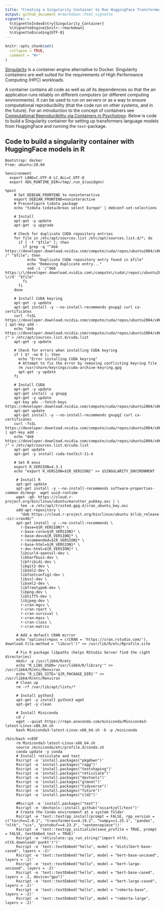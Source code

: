 ```yaml
---
title: "Creating a Singularity Container to Run HuggingFace Transformers Models in R"
output: github_document #rmarkdown::html_vignette
vignette: >
  %\VignetteIndexEntry{Singularity_Container}
  %\VignetteEngine{knitr::rmarkdown}
  %\VignetteEncoding{UTF-8}
---
```


```r
knitr::opts_chunk$set(
  collapse = TRUE,
  comment = "#>"
)
```

[Singularity](https://apptainer.org/) is a container engine alternative to Docker. Singularity containers are well suited for the requirements of High Performance Computing (HPC) workloads.

A container contains all code as well as *all* its dependencies so that the an application runs reliably on different computers (or different computing environments). It can be used to run on servers or as a way to ensure computational reproducibility (that the code run on other systems, and in the future). For an introduction to the concept of containers see [Computational Reproducibility via Containers in Psychology](https://open.lnu.se/index.php/metapsychology/article/view/892/). Below is code to build a Singularity container for setting up transformers language models from HuggingFace and running the ```text```-package.

## Code to build a singularity container with HuggingFace models in R

``` 
Bootstrap: docker
From: ubuntu:20.04

%environment
  export LANG=C.UTF-8 LC_ALL=C.UTF-8
  export XDG_RUNTIME_DIR=/tmp/.run_$(uuidgen)

%post
    # Set DEBIAN_FRONTEND to noninteractive
    export DEBIAN_FRONTEND=noninteractive
    # Preconfigure tzdata package
    echo "tzdata tzdata/Areas select Europe" | debconf-set-selections

    # Install
    apt-get -y update
    apt-get -y upgrade

    # Check for duplicate CUDA repository entries
    for file in /etc/apt/sources.list /etc/apt/sources.list.d/*; do
      if [ -f "$file" ]; then
        if grep -q "^deb https://developer.download.nvidia.com/compute/cuda/repos/ubuntu2004/x86_64 /" "$file"; then
          echo "Duplicate CUDA repository entry found in $file"
          echo "Removing duplicate entry..."
          sed -i '/^deb https:\/\/developer.download.nvidia.com\/compute\/cuda\/repos\/ubuntu2004\/x86_64 \//d' "$file"
        fi
      fi
    done

    # Install CUDA keyring
    apt-get -y update
    apt-get install -y --no-install-recommends gnupg2 curl ca-certificates
    curl -fsSL https://developer.download.nvidia.com/compute/cuda/repos/ubuntu2004/x86_64/3bf863cc.pub | apt-key add -
    echo "deb https://developer.download.nvidia.com/compute/cuda/repos/ubuntu2004/x86_64 /" > /etc/apt/sources.list.d/cuda.list
    apt-get -y update

    # Check for errors when installing CUDA keyring
    if [ $? -ne 0 ]; then
      echo "Error installing CUDA keyring"
      # Attempt to fix the error by removing conflicting keyring file
      rm /usr/share/keyrings/cuda-archive-keyring.gpg
      apt-get -y update
    fi

    # Install CUDA
    apt-get -y update
    apt-get install -y gnupg
    apt-get -y update
    apt-key adv --fetch-keys https://developer.download.nvidia.com/compute/cuda/repos/ubuntu2004/x86_64/3bf863cc.pub
    apt-get update
    apt-get install -y --no-install-recommends gnupg2 curl ca-certificates
    curl -fsSL https://developer.download.nvidia.com/compute/cuda/repos/ubuntu2004/x86_64/3bf863cc.pub | apt-key add -
    echo "deb https://developer.download.nvidia.com/compute/cuda/repos/ubuntu2004/x86_64 /" > /etc/apt/sources.list.d/cuda.list
    apt-get update
    apt-get -y install cuda-toolkit-11-4

    # Set R envs
    export R_VERSION=4.3.1
    echo "export R_VERSION=${R_VERSION}" >> $SINGULARITY_ENVIRONMENT

     # Install R
     apt-get update
     apt-get install -y --no-install-recommends software-properties-common dirmngr  wget uuid-runtime
     wget -qO- https://cloud.r-project.org/bin/linux/ubuntu/marutter_pubkey.asc | \
       tee -a /etc/apt/trusted.gpg.d/cran_ubuntu_key.asc
     add-apt-repository \
       "deb https://cloud.r-project.org/bin/linux/ubuntu $(lsb_release -cs)-cran40/"
     apt-get install -y --no-install-recommends \
       r-base=${R_VERSION}* \
       r-base-core=${R_VERSION}* \
       r-base-dev=${R_VERSION}* \
       r-recommended=${R_VERSION}* \
       r-base-html=${R_VERSION}* \
       r-doc-html=${R_VERSION}* \
       libcurl4-openssl-dev \
       libharfbuzz-dev \
       libfribidi-dev \
       libgit2-dev \
       libxml2-dev \
       libfontconfig1-dev \
       libssl-dev \
       libxml2-dev \
       libfreetype6-dev \
       libpng-dev \
       libtiff5-dev \
       libjpeg-dev \
       r-cran-mgcv \
       r-cran-rpart \
       r-cran-survival \
       r-cran-mass \
       r-cran-class \
       r-cran-matrix

     # Add a default CRAN mirror
     echo "options(repos = c(CRAN = 'https://cran.rstudio.com/'), download.file.method = 'libcurl')" >> /usr/lib/R/etc/Rprofile.site

     # Fix R package libpaths (helps RStudio Server find the right directories)
     mkdir -p /usr/lib64/R/etc
     echo "R_LIBS_USER='/usr/lib64/R/library'" >> /usr/lib64/R/etc/Renviron
     echo "R_LIBS_SITE='${R_PACKAGE_DIR}'" >> /usr/lib64/R/etc/Renviron
     # Clean up
     rm -rf /var/lib/apt/lists/*

     # Install python3
     apt-get -y install python3 wget
     apt-get -y clean

     # Install Miniconda
     cd /
     wget --quiet https://repo.anaconda.com/miniconda/Miniconda3-latest-Linux-x86_64.sh
     bash Miniconda3-latest-Linux-x86_64.sh -b -p /miniconda

/bin/bash <<EOF
     rm Miniconda3-latest-Linux-x86_64.sh
     source /miniconda/etc/profile.d/conda.sh
     conda update -y conda
     # Install reticulate and text
     Rscript -e 'install.packages("pkgdown")'
     Rscript -e 'install.packages("ragg")'
     Rscript -e 'install.packages("textshaping")'
     Rscript -e 'install.packages("reticulate")'
     Rscript -e 'install.packages("devtools")'
     Rscript -e 'install.packages("glmnet")'
     Rscript -e 'install.packages("tidyverse")'
     Rscript -e 'install.packages("future")'
     Rscript -e 'install.packages("cld2")'

     #Rscript -e 'install.packages("text")'
     Rscript -e 'devtools::install_github("oscarkjell/text")'
     # Create the Conda environment at a system folder
     Rscript -e 'text::textrpp_install(prompt = FALSE, rpp_version = c("torch==2.0.1", "transformers==4.19.2", "numpy==1.25.1", "pandas", "nltk", "six", "protobuf==4.23.3", "sentencepiece"))'
     Rscript -e 'text::textrpp_initialize(save_profile = TRUE, prompt = FALSE, textEmbed_test = TRUE)'
     Rscript -e 'reticulate::py_run_string("import nltk; nltk.download('punkt')")'
     Rscript -e 'text::textEmbed("hello", model = "distilbert-base-cased", layers = -2)'
     Rscript -e 'text::textEmbed("hello", model = "bert-base-uncased", layers = -2)'
     Rscript -e 'text::textEmbed("hello", model = "bert-large-uncased", layers = -2)'
     Rscript -e 'text::textEmbed("hello", model = "bert-base-cased", layers = -2, device="gpu")'
     Rscript -e 'text::textEmbed("hello", model = "bert-large-cased", layers = -2)'
     Rscript -e 'text::textEmbed("hello", model = "roberta-base", layers = -2)'
     Rscript -e 'text::textEmbed("hello", model = "roberta-large", layers = -2)'

```

 
